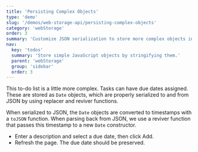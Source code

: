 ```yaml
---
title: 'Persisting Complex Objects'
type: 'demo'
slug: '/demos/web-storage-api/persisting-complex-objects'
category: 'webStorage'
order: 3
summary: 'Customize JSON serialization to store more complex objects in local storage.'
nav:
  key: 'todos'
  summary: 'Store simple JavaScript objects by stringifying them.'
  parent: 'webStorage'
  group: 'sidebar'
  order: 3
---
```


This to-do list is a little more complex. Tasks can have due dates assigned. These are stored as `Date` objects,
which are properly serialized to and from JSON by using replacer and reviver functions.

When serialized to JSON, the `Date` objects are converted to timestamps with a `toJSON` function. 
When parsing back from JSON, we use a reviver function that passes this timestamp to a new `Date` constructor.

 - Enter a description and select a due date, then click Add.
 - Refresh the page. The due date should be preserved.
